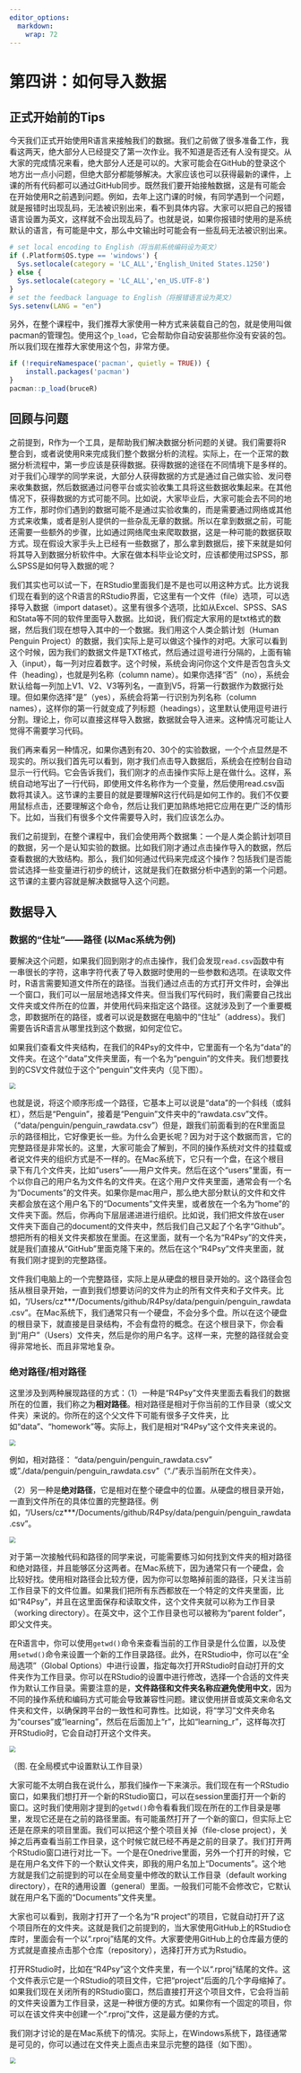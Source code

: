 ```yaml
---
editor_options: 
  markdown: 
    wrap: 72
---
```


# 第四讲：如何导入数据

## 正式开始前的Tips

今天我们正式开始使用R语言来接触我们的数据。我们之前做了很多准备工作，我看这两天，绝大部分人已经提交了第一次作业。我不知道是否还有人没有提交。从大家的完成情况来看，绝大部分人还是可以的。大家可能会在GitHub的登录这个地方出一点小问题，但绝大部分都能够解决。大家应该也可以获得最新的课件，上课的所有代码都可以通过GitHub同步。既然我们要开始接触数据，这是有可能会在开始使用R之前遇到问题。例如，去年上这门课的时候，有同学遇到一个问题，就是报错时出现乱码，无法被识别出来，看不到具体内容。大家可以把自己的报错语言设置为英文，这样就不会出现乱码了。也就是说，如果你报错时使用的是系统默认的语言，有可能是中文，那么中文输出时可能会有一些乱码无法被识别出来。

```r
# set local encoding to English（将当前系统编码设为英文）
if (.Platform$OS.type == 'windows') {
  Sys.setlocale(category = 'LC_ALL','English_United States.1250')
} else {
  Sys.setlocale(category = 'LC_ALL','en_US.UTF-8')
}
# set the feedback language to English（将报错语言设为英文）
Sys.setenv(LANG = "en") 
```

另外，在整个课程中，我们推荐大家使用一种方式来装载自己的包，就是使用叫做pacman的管理包。使用这个`p_load`，它会帮助你自动安装那些你没有安装的包。所以我们现在推荐大家使用这个包，非常方便。

```r
if (!requireNamespace('pacman', quietly = TRUE)) {
    install.packages('pacman')
}
pacman::p_load(bruceR)
```

## 回顾与问题

之前提到，R作为一个工具，是帮助我们解决数据分析问题的关键。我们需要将R整合到，或者说使用R来完成我们整个数据分析的流程。实际上，在一个正常的数据分析流程中，第一步应该是获得数据。获得数据的途径在不同情境下是多样的。对于我们心理学的同学来说，大部分人获得数据的方式是通过自己做实验、发问卷来收集数据，然后数据通过问卷平台或实验收集工具将这些数据收集起来。在其他情况下，获得数据的方式可能不同。比如说，大家毕业后，大家可能会去不同的地方工作，那时你们遇到的数据可能不是通过实验收集的，而是需要通过网络或其他方式来收集，或者是别人提供的一些杂乱无章的数据。所以在拿到数据之前，可能还需要一些额外的步骤，比如通过网络爬虫来爬取数据，这是一种可能的数据获取方式。现在假设大家手头上已经有一些数据了，那么拿到数据后，接下来就是如何将其导入到数据分析软件中。大家在做本科毕业论文时，应该都使用过SPSS，那么SPSS是如何导入数据的呢？

我们其实也可以试一下，在RStudio里面我们是不是也可以用这种方式。比方说我们现在看到的这个R语言的RStudio界面，它这里有一个文件（file）选项，可以选择导入数据（import
dataset）。这里有很多个选项，比如从Excel、SPSS、SAS和Stata等不同的软件里面导入数据。比如说，我们假定大家用的是txt格式的数据，然后我们现在想导入其中的一个数据。我们用这个人类企鹅计划（Human
Penguin
Project）的数据，我们实际上是可以做这个操作的对吧。大家可以看到这个时候，因为我们的数据文件是TXT格式，然后通过逗号进行分隔的，上面有输入（input），每一列对应着数字。这个时候，系统会询问你这个文件是否包含头文件（heading），也就是列名称（column
name）。如果你选择“否”（no），系统会默认给每一列加上V1、V2、V3等列名，一直到V5，将第一行数据作为数据行处理。但如果你选择“是”（yes），系统会将第一行识别为列名称（column
names），这样你的第一行就变成了列标题（headings），这里默认使用逗号进行分割。理论上，你可以直接这样导入数据，数据就会导入进来。这种情况可能让人觉得不需要学习代码。

我们再来看另一种情况，如果你遇到有20、30个的实验数据，一个个点显然是不现实的。所以我们首先可以看到，刚才我们点击导入数据后，系统会在控制台自动显示一行代码。它会告诉我们，我们刚才的点击操作实际上是在做什么。这样，系统自动地写出了一行代码，即使用文件名称作为一个变量，然后使用read.csv函数将其读入。这节课的主要目的就是要理解R这行代码是如何工作的。我们不仅要用鼠标点击，还要理解这个命令，然后让我们更加熟练地把它应用在更广泛的情形下。比如，当我们有很多个文件需要导入时，我们应该怎么办。

我们之前提到，在整个课程中，我们会使用两个数据集：一个是人类企鹅计划项目的数据，另一个是认知实验的数据。比如我们刚才通过点击操作导入的数据，然后查看数据的大致结构。那么，我们如何通过代码来完成这个操作？包括我们是否能尝试选择一些变量进行初步的统计，这就是我们在数据分析中遇到的第一个问题。这节课的主要内容就是解决数据导入这个问题。

## 数据导入

### 数据的“住址”——路径 (以Mac系统为例)

要解决这个问题，如果我们回到刚才的点击操作，我们会发现`read.csv`函数中有一串很长的字符，这串字符代表了导入数据时使用的一些参数和选项。在读取文件时，R语言需要知道文件所在的路径。当我们通过点击的方式打开文件时，会弹出一个窗口，我们可以一层层地选择文件夹。但当我们写代码时，我们需要自己找出文件夹或文件所在的位置，并使用代码来指定这个路径。这就涉及到了一个重要概念，即数据所在的路径，或者可以说是数据在电脑中的“住址”（address）。我们需要告诉R语言从哪里找到这个数据，如何定位它。

如果我们查看文件夹结构，在我们的R4Psy的文件中，它里面有一个名为“data”的文件夹。在这个“data”文件夹里面，有一个名为“penguin”的文件夹。我们想要找到的CSV文件就位于这个“penguin”文件夹内（见下图）。

<img src="./pic/chp4/C4img1.jpg" style="zoom:67%;"/>

也就是说，将这个顺序形成一个路径，它基本上可以说是“data”的一个斜线（或斜杠），然后是“Penguin”，接着是“Penguin”文件夹中的“rawdata.csv”文件。（"data/penguin/penguin_rawdata.csv"）但是，跟我们前面看到的在R里面显示的路径相比，它好像更长一些。为什么会更长呢？因为对于这个数据而言，它的完整路径是非常长的。这里，大家可能会了解到，不同的操作系统对文件的挂载或者说文件夹的组织方式是不一样的。在Mac系统下，它只有一个盘，在这个根目录下有几个文件夹，比如“users”——用户文件夹。然后在这个“users”里面，有一个以你自己的用户名为文件名的文件夹。在这个用户文件夹里面，通常会有一个名为“Documents”的文件夹。如果你是mac用户，那么绝大部分默认的文件和文件夹都会放在这个用户名下的“Documents”文件夹里，或者放在一个名为“home”的文件夹下面。然后，你再向下层层递进进行组织。比如说，我们把文件放在user文件夹下面自己的document的文件夹中，然后我们自己又起了个名字“Github”。想把所有的相关文件夹都放在里面。在这里面，就有一个名为“R4Psy”的文件夹，就是我们直接从“GitHub”里面克隆下来的。然后在这个“R4Psy”文件夹里面，就有我们刚才提到的完整路径。

文件我们电脑上的一个完整路径，实际上是从硬盘的根目录开始的。这个路径会包括从根目录开始，一直到我们想要访问的文件为止的所有文件夹和子文件夹。比如，"/Users/cz\*\*\*/Documents/github/R4Psy/data/penguin/penguin_rawdata.csv"。在Mac系统下，我们通常只有一个硬盘，不会分多个盘。所以在这个硬盘的根目录下，就直接是目录结构，不会有盘符的概念。在这个根目录下，你会看到“用户”（Users）文件夹，然后是你的用户名字。这样一来，完整的路径就会变得非常地长、而且非常地复杂。

### 绝对路径/相对路径

这里涉及到两种展现路径的方式：（1）一种是“R4Psy”文件夹里面去看我们的数据所在的位置，我们称之为**相对路径**。相对路径是相对于你当前的工作目录（或父文件夹）来说的。你所在的这个父文件下可能有很多子文件夹，比如“data”、“homework”等。实际上，我们是相对“R4Psy”这个文件夹来说的。

<img src="./pic/chp4/C4img1.jpg" style="zoom:67%;"/>

例如，相对路径： "data/penguin/penguin_rawdata.csv"
或"./data/penguin/penguin_rawdata.csv"（"./"表示当前所在文件夹）。

（2）另一种是**绝对路径**，它是相对在整个硬盘中的位置。从硬盘的根目录开始，一直到文件所在的具体位置的完整路径。例如，"/Users/cz\*\*\*/Documents/github/R4Psy/data/penguin/penguin_rawdata.csv"。

<img src="./pic/chp4/C4img2.jpg" style="zoom:67%;"/>

对于第一次接触代码和路径的同学来说，可能需要练习如何找到文件夹的相对路径和绝对路径，并且能够区分这两者。在Mac系统下，因为通常只有一个硬盘，会比较好找。使用相对路径会比较方便，因为你可以忽略掉前面的路径，只关注当前工作目录下的文件位置。如果我们把所有东西都放在一个特定的文件夹里面，比如“R4Psy”，并且在这里面保存和读取文件，这个文件夹就可以称为工作目录（working
directory）。在英文中，这个工作目录也可以被称为“parent
folder”，即父文件夹。

在R语言中，你可以使用`getwd()`命令来查看当前的工作目录是什么位置，以及使用`setwd()`命令来设置一个新的工作目录路径。此外，在RStudio中，你可以在“全局选项”（Global
Options）中进行设置，指定每次打开RStudio时自动打开的文件夹作为工作目录。你可以在RStudio的设置中进行修改，选择一个合适的文件夹作为默认工作目录。需要注意的是，**文件路径和文件夹名称应避免使用中文**，因为不同的操作系统和编码方式可能会导致兼容性问题。建议使用拼音或英文来命名文件夹和文件，以确保跨平台的一致性和可靠性。比如说，将“学习”文件夹命名为“courses”或“learning”，然后在后面加上“r”，比如“learning_r”，这样每次打开RStudio时，它会自动打开这个文件夹。

<img src="./pic/chp4/C4img3.png" style="zoom:67%;"/>

（图. 在全局模式中设置默认工作目录）

大家可能不太明白我在说什么，那我们操作一下来演示。我们现在有一个RStudio窗口，如果我们想打开一个新的RStudio窗口，可以在session里面打开一个新的窗口。这时我们使用刚才提到的`getwd()`命令看看我们现在所在的工作目录是哪里，发现它还是在之前的路径里面。有可能虽然打开了一个新的窗口，但实际上它还是在原来的项目里面。我们可以把这个整个项目关掉（file-close
project），关掉之后再查看当前工作目录，这个时候它就已经不再是之前的目录了。我们打开两个RStudio窗口进行对比一下。一个是在Onedrive里面，另外一个打开的时候，它是在用户名文件下的一个默认文件夹，即我的用户名加上“Documents”。这个地方就是我们之前提到的可以在全局变量中修改的默认工作目录（default
working
directory），在R的通用设置（general）里面。一般我们可能不会修改它，它默认就在用户名下面的“Documents”文件夹里。

大家也可以看到，我刚才打开了一个名为“R
project”的项目，它就自动打开了这个项目所在的文件夹。这就是我们之前提到的，当大家使用GitHub上的RStudio仓库时，里面会有一个以“.rproj”结尾的文件。大家要使用GitHub上的仓库最方便的方式就是直接点击那个仓库（repository），选择打开方式为Rstudio。

打开RStudio时，比如在“R4Psy”这个文件夹里，有一个以“.rproj”结尾的文件。这个文件表示它是一个RStudio的项目文件，它把“project”后面的几个字母缩掉了。如果我们现在关闭所有的RStudio窗口，然后直接打开这个项目文件，它会将当前的文件夹设置为工作目录，这是一种很方便的方式。如果你有一个固定的项目，你可以在该文件夹中创建一个“.rproj”文件，这是最方便的方式。

我们刚才讨论的是在Mac系统下的情况。实际上，在Windows系统下，路径通常是可见的，你可以通过在文件夹上面点击来显示完整的路径（如下图）。

<img src="./pic/chp4/C4img4.jpg" style="zoom:67%;" width="442"/>

在这里需要注意一点，就是斜杠（/）的使用。在Windows系统中，路径是按照逆时针方向组织的，即从左到右（）；而在Mac和Linux系统中，路径是按照顺时针方向组织的，即从右到左（/）。如果你直接复制了Windows下的路径并粘贴到Mac或Linux系统中，可能会出现问题。**因此注意不要直接复制Windows地址栏中的地址。**
为了解决这个问题，你也可以通过某种方式，比如使用`normalized_path`，来转换路径格式。

```r
######  Run in WinOS !!! #####
# r语言中的地址
first_path <- getwd()
cat(first_path,"\n")

# Windows的地址
normalized_path <- normalizePath(first_path, winslash = "\\")
cat(normalized_path)
```

上面这种方式是将其反转，即将逆时针方向的斜杠转换为顺时针方向。另外，我个人使用较多的一种方式是直接让代码处理这个问题，而不去关心斜杠的方向。这实际上是一个字符识别的问题，无论是顺时针的斜杠还是逆时针的反斜杠，都可以让代码来处理。我通常使用一个名为`here`的包来处理路径问题。例如，在打开项目后，我可以直接使用here包来查看。

```r
pacman::p_load(here)

# here::here()
here::here("data","penguin","penguin_rawdata.csv")
```

[注：在Python及大多数编程语言中，路径都支持斜杠（/）]

在R中，两个冒号（::）表示包里面的一个函数。在这个包里面，它会找到名为data、Penguin的数据，然后将其所有的路径连起来，不管你在Windows、Mac还是Linux系统上，它都会自动找到正确的路径。因此，你不需要手动编写完整的和正确的路径。

### 设定工作目录 -- 手动挡与自动挡

**手动档**

通常，我们在编写代码时，会手动设定自己的具体路径。例如，使用`setwd()`函数，或者在Windows系统上使用两个反斜杠（\\\\）。还有一种方式就是使用here包。还有一种方式是直接使用Rproject来设定你的工作目录。我推荐使用Rproject，因为它非常方便。

**使用 setwd输入具体路径，例如：**

```r
# setwd('D:/R4Psy/data/penguin/')
# or 
# setwd('D:\\R4Psy\\data\\penguin')
```

**半自动档**
另外，还有Brucer这个包，它提供了一个半自动的方式。你可以在Brucer的`WD`函数中加上一个参数`argument`，值为`ask = T`，它会弹出一个交互窗口，让你选择你希望哪个文件夹作为你的工作目录。

```r
# 两个函数等价，ask = T设置弹出交互式窗口选择文件夹
bruceR::set.wd(ask = T)
bruceR::set_wd(ask = T)
```

**手动点击**
还有一种方式是直接手动点击RStudio窗口中的齿轮图标，进入设置，然后选择“复制”（Copy）或“打开”（Open）等功能，手动设置工作目录。这种方法是可行的，但我们不太推荐。在RStudio的设置中，有许多选项，你可以选择将当前文件夹的目录复制起来，或者打开文件夹等。很多时候，我们使用代码能够完成的事情，RStudio现在也通过点击的方式帮助我们实现。当然，我们的目的还是让大家能够用代码来编写。

<img src="./pic/chp4/C4img5.jpg" style="zoom:67%;"/>

我推荐将所有的数据、代码等放在一个工作目录下。这样，你后面读取时只需读取相对路径，不需要读取绝对路径。这种做法的好处是，你可以随意复制粘贴这个文件夹。比如，你在C盘底下创建了这样一个工作目录，然后你所有的代码都放在这个工作目录中，使用相对路径。当你把这个文件夹复制到D盘、E盘，或者复制到另一个同学的电脑上时，你打开这个文件夹，他还是可以继续读取这个相对路径里面的数据，不会出错。如果你写的是绝对路径，那么当你换一个地方时，这个绝对路径前面的部分就会发生变化，这会导致找不到文件。

## 读取数据

### 读取数据——手动档

OK，我们前面演示了如何通过点击的方式读取数据。那么我们自己能不能直接写代码来解决这个问题呢？其实也不难。我们给它命名为“penguin_data”，然后使用`import`函数，使用`here`包这种方式。这个`import`函数是我们之前提到的一个函数，用于读取特定目录下的文件。在这里，我们实际上使用的是Bruce包中的一个`import`函数。在点击导入时，我们也在RStudio中看到了它自动给出的是读取CSV（read.csv）函数。我们将完整的绝对路径写出来，然后它可以通过这个函数来读取CSV文件，并将其导入到我们的环境中。

```r
# 读取数据,命名为penguin_data
penguin_data = import(here::here('data', 'penguin', 'penguin_rawdata.csv'))
# 查看头(head) 5 行，有头就有尾(tail)
# head(penguin_data,n = 3)
# tail(penguin_data,n = 3)
```

我们使用的这个函数是`Brucer`包中的`import`函数。为什么要用这个呢？因为它非常好用。`read.csv`函数只能读取CSV文件，或者类似的以逗号、点、或空格分隔的TXT文件。但是对于SPSS保存文件或Excel文件等，它可能无法读取，因为`read.csv`是专门为读取CSV文件而开发的函数。

在BruceR包中，它会整合多个读取文件的函数。它会根据文件的后缀和内容自动识别最适合的函数来读取文件。因此，我们通常推荐心理学同学直接使用BruceR包的`import`函数。至于路径，我们刚刚说到的，最好使用相对路径的写法。而且，使用`here`这个包可以避免一些小细节的问题，比如决定是使用两个反斜杠还是一个正斜杠这样让人头疼的细节。读取数据之后，我们实际上可以对它进行一些基本的查看，比如查看有多少行和多少列。

**查看有多少列（column）、多少行（row)：**

```r
ncol(penguin_data)
```

```r
nrow(penguin_data)
```

我们通常使用一个已经加载的R包中的函数来进行这些操作。在上节课，我们讲过R包，即R里面有很多函数。这些函数的来源有两个：一个是`base`包提供的一些函数，另一个是各种各样的`package`包提供的函数。当我们需要使用某个特定包中的函数时，我们首先需要加载该包。我们使用`library`函数，后面跟上包的名字，这样就可以将函数加载出来。理论上，一旦加载了一个包，我们就可以使用该包中的所有函数。这是我们上节课涉及到的内容。

当我们已经import了某个包，例如BruceR包以后，该包中的所有函数都可以直接使用。因此，我们就可以直接这么写bruceR::import()可以简写为import()。我个人推荐，当涉及到使用较多的包时，最好将包的名字加到函数前面，而不是省略。这样做的好处是，当你写了几百行甚至上千行代码，并且使用了十几个包之后，你可能记不清某个函数是从哪个包中来的。你可能在编写时非常清楚，因为你可能几分钟前刚刚从搜索引擎或大语言模型中找到了这个函数。但可能半年后，你可能已经不记得了。通过这种方式，你可以知道每个函数是从哪个包中来的，这对于检查代码的可重复性性是非常有帮助的。

读取完数据之后，我们可以在R的environment环境中看到我们刚刚读取的数据。当我们给读取的数据打上标签时，这个标签通常是我们在之前定义的，例如“penguin_data”。这样，我们就可以在environment中找到它。如果我们回到刚才的操作中，假设我们刚开始打开的是一个空的environment，里面什么都没有。然后我们可能想要通过刚才介绍的方式去读取数据。考虑到我们仍然使用一个相对简单的方式来读取数据，我们仍然直接使用import函数。只要我们通过任何方式读取数据后，它都会出现在environment中。在开始时，environment是空的，但现在出现了一个名为“data”的目录，在“data”目录下有一个名为“penguin_data”的数据集。那么我们就相当于地将数据从我们的硬盘里读取到了R里面。这个过程相当于是我们在SPSS中打开Excel文件，并将数据读取到SPSS中。但是，在R读取之后，它不像SPSS那样直接显示所有数据。有时候，你可能无法立即看到数据。如果我们仔细看一下刚才的代码，实际上有两行。第一行是读取数据的代码，第二行是`view`函数，用于查看数据。当我们自己编写代码时，直接使用`bruceR`包的`import`函数来import某个CSV文件，它只会告诉我们已经import了数据，我们可以观察到的变化是在右上角的environment中的变化。

如果我们想要查看数据，我们必须要使用两种方式之一：（1）一种方式是手动的方式，即点击环境（environment）中的数据，鼠标放在数据上时，它会变成一个手形图标，点击一下就可以打开数据。（2）另一种方式是，当你点击了数据之后，RStudio会将`view`函数的代码显示出来。这有点像在SPSS中查看数据，你在这里面可以看到每一行有多少个数据，以及一些基本的数据。但这里有一个不同，你可能无法直接点击某个操作栏来进行数据的操作。在这种情况下，你必须理解数据是如何存放在R中的，以及R中有哪些数据，然后通过什么代码去操纵这些数据，以及进行什么样的统计分析。

例如，我们在PPT中显示了查看数据的基本信息。我们查看读取后的数据，看看它是否与我们的预期完全一样，行和列的信息是否对得上。我们在environment可以看到这个数据有1,523个观测值（observation），有247个变量（variables），这些变量在R中实际上相当于有247列。再比如，当你收集数据时，你收集了100个人，但读取出来时只有88个人，那可能就是某个地方出了问题。有时候会出现这种情况。

在R中，查看数据的一个常用方法是使用`head()`函数，它查看数据的前几行。现在RStudio的一个好处是，当你想要读取某个存在于环境中的变量名时，你输入前几个名字，它就会自动给出可能存在的变量名。然后你按下Tab键，它就会自动输入完整的变量名。

由于我们有247个列，只看`head()`也没什么太大意义。我们后面会告诉大家使用一些更有效的包来直接对这种较大的数据进行快速的探索。这就是我们最基本的读取数据的方法。

### 读取数据——自动挡(GUI点击操作)

这个地方就是我们前面说的，你自动去GUI点击操作。我们刚刚已经讲过了，它实际上跟代码基本上是一一对应的。

<img src="./pic/chp4/C4img6.png" style="zoom:67%;"/>

<img src="./pic/chp4/C4img7.png" style="zoom:67%;" width="483"/>

## 数据类型

那么我们读取到了这个数据后，接下来想要做什么？肯定不可能读取完了就完了，我们肯定要对他进行一些操作。操作的话，你就要知道，这个我们到底读取的一个什么东西。所以这个时候你可能需要了解一点，关于r里面如何存取数据的一些最基本的知识。那么这里面就会涉及到数据的类型。比方说我们在Excel里面处理数据的时候，我们会有一些，比方说它到底是常规的还是数字类型，还是货币，还是日期等等。那么在SPSS里面的话，我们应该也有不同的这种数据类型，到底是数字还是字符串，等等。实际上,为什么大家喜欢用SPSS，就是它跟我们心理统计上讲离散型数据、连续型数据都差不多。R里面它也有自己的规则，我们接下来可能会讲一下它的规则。

<img src="./pic/chp4/C4img8.png" style="zoom:67%;" width="175"/>

在这个我们刚才说了，就是说把数据导入给进去之后，我们就要对数据进行操作对吧。既然要操作这个数据的话，我们肯定要知道这个数据它有什么样的特点。那么在R里面的话，其实我们可能会有两类基本的数据类型。一个就是最简单的，这种叫做所谓的基本的数据类型，它非常简单的不能再简单的，就单个的东西，它不是由多个元素组成，它就只有一个元素。我们可以直接在这个Rstudio里面进行操作。比方说，在R这个命令窗框里面，你可以把R当做一个简单的计算器，直接在R这个窗框里面进行简单的一些运算，比方说，输入123乘以5，R就可以给你返回一个数字结果。那么其实这里面的123和5都是一个单独的一个元素，那么R会把它识别为一种特殊的数据类型，就是数字。

数值类又包括两种类型，一个就是包含小数点，一个是不包含小数点。包含小数点的类型在其他计算机语言里又被称之为浮点数据，叫double。然后还有一个就整形的数据，就是像12345678没有小数点的这种叫做integer。然后另外的话，单个的这个数字它有可能是一个字母，或者一个特殊的符号，那像这种的话，就是一般在其他的计算机语言里面可能叫string（字符串）。在R里面，字符串数据类型叫做character。然后是逻辑值。看它是“是”还是“否”。

<img src="./pic/chp4/C4img9.png" style="zoom:67%;" width="673"/>

使用`class()`函数可以查看数据类型。例如，查看当前工作目录的数据类型，其中，`getwd`是返回当前工作目录：

```r
#getwd 返回当前工作目录，返回的数据类型是？
class(getwd())
```

再例如，查看导入的penguin_data的数据类型：

```r
# 查看导入数据的类型
class(penguin_data)
```

| 结果显示：[1] "data.frame"

**字符串的数字与数值型的数字，区分的关键在于引号的使用。**加了引号就表示是字符串的数字（例如，“1”），而没有加引号的则带包数值型的数字（例如，1）。

```r
# 字符串的数字与数值型的数字；
# 注意区别== 与 =
class('1' == 1)
```

在R语言中，`==`和`=`是两种不同的操作符，分别用于不同的目的：

（1）`==`：这是比较操作符，用于比较两个同类对象的值是否相等。如果相等，返回`TRUE`，否则返回`FALSE`。例如：

```r
#判断1和2是否相等。
1 == 2
```

（2）`=`：这是赋值操作符，用于将一个值或表达式的结果赋给一个变量。例如：

```r
#`x`被赋值为10，`y`被赋值为"text"。
x = 10 
y = "text"
```

总的来说，`==`用于比较，而`=`用于赋值。在编写R代码时，需要根据上下文正确使用这两个操作符。

## 数据结构

我们的数据很多时候是有很多不同的类型的。不同数据类型组合了之后，就会形成R里面比较复杂的一个数据结构。大家可以这么理解，如果数据类型由单个元素构成，那么就相当于是把R当一个计算器使用了，因为只需要再单个元素之间进行相互比较和运算。但是，如果有更加复杂的数据结构之后，我们就可以同时对各种组合的数据进行存储和运算。这样才能够满足我们对于比较复杂数据处理的需求。那么我们这里的在R里面，经常会碰到的几种复合的这种数据类型呢？就是向量（Vector）、矩阵（Matrix）、数组（Array），还有数据框（dataframe），我们刚刚看到的数据penguin_data就属于是dataframe。最后一个就是列表（List）。

在向量（vector）型数据中，逻辑型（logical）、字符串（character）、数值型（double和integer）这些称之为原子（Atomic），即基本的数据类型。把完全相同的基本的数据类型放到一起，多个元素叠加到一起，就形成了一个Vector（向量）数据。比方说,多个数字放在一起，就形成了一个数字向量；多个字符放在一起，就形成了一个字符向量。那么我们这个很多向量，它可以通过各种其他的方式进行组合，就形成我们更加复杂的这种数据结构。然后我们把有多个向量在一起的时候，它就可以形成一个矩阵（Matrix）。然后多个矩阵放到一起的时候，它就会形成一个数组（array）。

<img src="./pic/chp4/C4img10.png" style="zoom:67%;" width="353"/>
<img src="./pic/chp4/C4img11.png" style="zoom:67%;" width="274"/>

数据结构里面的每一个元素，都是用同一个颜色表示，这就意味着它在数据类型上面是属于同一个类型。一个向量里，每一个元素都是相通的。比方说，第一个元素是数值的话，那么第二个元素也必须是数值的，它不能说是一个字符的，它可以是逻辑的，它可以是强行转成一个数值的。这里面也涉及到字符的"1"和数字的1返回相等。像R这种高级的计算机语言，它会在内部会做一些自动化的处理。那么有时候这个自动化的处理是有帮助的，但有时候需要去避免这种自动化处理带来的问题，因为自动化处理有可能并不符合你的要求。

<img src="./pic/chp4/C4img12.png" style="zoom:67%;" width="579"/>

（图片来源： <http://venus.ifca.unican.es/Rintro/dataStruct.html>）

这里的向量（Vector）和矩阵（Matrix）和数组（Array），它都必须是同一个数据类型的。然后呢，它组成了这种不同的比较复杂的结构之后，它就形成了这样的一个类型。在dataframe数据中，每一个列使用的颜色不同（见上图）。这就表示每一个列可以是不同的数据类型。例如，第一列可以是数值，第二列可以是字符串，第三列可以是其他类型的。这样给我们提供了很大的自由度，有点相当于Excel。在Excel里，比方说，一列是数字，另一列可以是完全不同的东西。所以，这其实给我们提供了很大的一个灵活处理数据的自由度。列表（List）是更加灵活的一个数据类型。我们会发现，很多模型的结果，特别是那种比较复杂的模型的结果，一般都是以这种列表的方式来存储的，因为list里面可以存储各种各样很复杂的信息，也可以把我们的数据完全装进去。

我们最常碰到的这个数据类型是Dataframe，dataframe数据应该是在心理学研究当中最常出现的，也是最符合心理学研究的实际需求的。我们可以查看数据的每一行每一列的元素是什么，比方说，变量"anxiety"实际上就是不一样的一个数据类型，它属于有小数点的数值类型。当然我们这里还可以比方说，在我们自己处理的时候，我们可能还有被试编号，被试编号如果说我们是字母加数字的组合，那么这个时候它就变成了一个字符串了。

当处理复杂的数据时，有时候不仅仅需要知道数据类型是什么，还要把它提取出来。拿最常用的问卷数据来说，假如说我们得到了每个条目的一个分数之后，如果我们想要得到这个问卷的总分或者均值，然后把它进行下一步的处理。这个时候就意味着我们的第一步是提取出每一个条目（item）所对应的列。第二步，进行运算。

## 数据索引

### 数据索引(中括号)

所以第一点，我们首先要知道如何把需要的东西找出来，在数据处理里面，称之为index（索引），即在复杂数据结构里定位特殊的、感兴趣的变量或数据。基本上所有的这个数据处理的编程软件，都会涉及到索引的问题，不管是用Python还是用这个R，还是用MATLAB。在R里面，我们是用这个**中括号**这种方式来进行索引的。例如，dataframe的数据里有行和列，在中括号通过逗号分隔两个部分，逗号前面是行的信息，后面是列的信息。我们可以直接用行的数字提取它们。

```r
# 选取前 2 行以及前 3 列数据
penguin_data[1:2,1:3]
```

结果显示：

| Site age sex 1
| Tsinghua 1922 2 2
| Oxford 1940 1

那么关于如何去提取、提取几行或几列、以及如何索引，大家可以后面去进一步搜索其它的方法，上面这种方法是一个最基本的索引方式，也就是直接用行和列的编号来定位索引。还有一种情况是，如果你在作为主试的过程中发现第100个被试（编号在第100行）的数据可能有问题，你想单独把他的数据提出来。那么，你可以直接把第100行提取出来，前面写100，后面直接不写，就表示把所有的列都提出来，看这一行的整个数据怎么样。

```r
# 提取第100行的整个数据：
penguin_data[100,]
```

另外一种方式是，可以用`ncol`函数和减号（-）提取dataframe数据的倒数几列。`ncol`是查看数据有多少个列。

```r
# 提取penguin_data的最后4列数据的2行：
penguin_data[1:2,-c(4:ncol(penguin_data))]
```

这是一种用传统的这种方式来提取某一个dataframe里面细节的例子，也是是最经典的方法。但有时候，你其实不知道想要的数据在多少行多少列，但是你知道这个数据的其他信息，比方，你知道被试的编号。而被试编号并不完全和行的数字编号对应。这是为什么呢？因为有可能你中间缺失了或者作废了一些编号，比如从第50个直接到了第53个，中间的51、52号根本都没有输入进去。这就是说被试的编号，并不是和行数完全对应的。定位可以通过一种挑选的方法实现，也就是说，找到被试编号等于某一个特定数值的数据。这里涉及到一个逻辑选择的问题。这里的代码会比较复杂，用tidyverse可以更简单地实现，等我们讲到数据清理的时候再说这个方法。

另外一种方式是，我们可以直接用**列的名字**提取。比如说，我们知道有哪些列需要提取出来，刚才是用序号来提，这里可以用列的名字直接来提取。

```r
# 选取前 2 行以及前 4 列数据：：
penguin_data[1:2,c('age','ALEX1','ALEX2')]
```

结果显示：

| age ALEX1 ALEX2
| 1 1922 2 2
| 2 1940 1 1

还有一个小tips，就是用BruceR里面的一个CC帮助省略每次使用字符串的时候都需要打的引号。使用bruceR::cc()，只需在首尾写引号：

```r
c('age','ALEX1','ALEX2') == cc('age,ALEX1,ALEX2')
```

### 数据索引(\$)

另外一个常见的方法是使用美元符号（\$）。当我直接去提取出某一列时，由于每一列都有自己的名字，R语言提供了一个特殊的方法，就是使用美元符号。在输入dataframe后按下美元符号，RStudio就会自动弹出所有列名的提示，您可以选择您想提取的列名，比如我们想要提取site列，直接输入site即可。这样您就可以提取出所有的site名称。如果您这样操作，就会得到很多site的名字。但是如果您不想查看所有的内容，只想看前面的一些，这个时候可以使用`head`函数，这是可行的。

这样做的好处是可以快速查看数据，比如对某一列进行精确的定位和运算。比如，如果想知道某个特定列，比如`anxious`（焦虑）的均值，我们就可以直接用美元符号提取这个`anxious`列。因为焦虑得分可能是在200多列中的某一项，可能不知道它的具体位置，如果一个个数又太慢了。通过使用美元符号，我们可以快速进行定位。

```r
## 根据列名进行索引
head(penguin_data$age)
```

结果显示：[1] 1922 1940 1945 1948 1948 1951

```r
## 如果数据类型的格式是 ***data.frame***
## 则使用$提取和中括号提取是等价的
class(penguin_data$age)
```

```r
class(penguin_data[,1])
```

这里面又会涉及到我们如何处理缺失值的问题。当你去提取某一列、对它做运算的时候，如果里面有一个缺失值，比如，有一个NA（缺失值）的话，那么系统就会默认把整个数据都把当做缺失值了。在这种情况下，需要加一些额外的对于缺失值的处理。比方说，需要把这些缺失值去掉，就相当于如果说他某一行缺失的话，你就不把他算入均值里面。这样的话你就能够快速地获得均值。这也是一种个人的使用经验，其实应该是最常见的一种提取列的方式。

### 数据索引(逻辑值)

还有一种就是根据逻辑值进行索引。当你只筛选特定的、符合某一个条件的一些数据出来。那么这个已经变成了数据预处理的部分，就是我们需要通过一个逻辑值挑选出一部分的数据，然后对它进行一些后续的处理。比方说，在做实验数据处理的时候，通常会有不同的实验条件。我们可能会想把不同实验条件的数据以及不同被试的数据分开进行处理，分别求他们的均值或者进行其他分析。这个时候我们就需要采用逻辑值进行索引与筛选。

首先，我们要输出逻辑词。比方说.我们想要提取出所有年龄大于1980年的数据，也就是1980年以后出生的人。如果我们采用这种方式操作，实际上会返回一串逻辑值，对于每一个年龄，比如1500多个数据点的年龄，它都会对应有一个`TRUE`或`FALSE`，表示这个年龄是否大于1980年。如果大于1980年，它会返回`TRUE`，如果不是，就会返回`FALSE`。然后，我们可以根据这一串`TRUE`和`FALSE`将它们作为一个筛选工具，用来提取数据。也就是说，我们可以只提取那些逻辑值为`TRUE`的数据。

```r
## 输出逻辑值
head(penguin_data$age >1980)
```

比方说，在下面这个代码的中括号里，前面部分的代码实际上就是在做判断，判断在这个`DataFrame`数据里，出生年份（age）大于1980年并且小于1990年的数据，即1981年到1989年间出生的人的数据，这就是我们想要筛选出来的数据。此时，我们进行了两个逻辑判断。第一个是年龄大于1980，第二个是小于1990，然后用一个逻辑值AND连接，同时满足这两个条件的数据，就把它判断出来。然后，把这个逻辑值放到前面，把它作为挑选行的一个标准。中括号前面是挑选行，后面是挑选列。

```r
## 筛选出生年份大于 1980 且(&)小于 1990 的数据
agedata = penguin_data[
  penguin_data$age >1980 & 
  penguin_data$age < 1990 ,]
unique(agedata$age)
```

`{## 逻辑运算： 且(&)、或(|)、非(!)、%in%(属于)}`

这个操作相当于是先生成了一个索引（index），然后提取索引。索引根据我们对年龄的逻辑判断生成。我们把年龄通过逻辑判断出来，也就是把所有符合“同时大于1980并且小于1990”这一年龄特征的行标识出来。比方说，第一行如果不在这个范围，它就变成`FALSE`。第二个是`TRUE`。于是，就会生成1,500多个`TRUE`和`FALSE`。如果我们把逻辑判断值放在行里作为挑选的索引时，那么它就会只把那些等于`TRUE`的保留下来，等于`FALSE`就全部被去掉了。这样一来，我们就可以按照逻辑的规则把我们感兴趣的数据挑选出来。

挑选出来之后，可以看一下挑选是否正确。此时，需要用到了一个函数，查看我们所挑选出来的数据的年龄的独特元素，这里用函数`unique`。`unique`是在检查数据时非常常用、非常好用的一个工具，它的功能是查看某一个对象（可能是一行，可能是一列）里有多少个独特的元素。在我们这个例子里，我们想要提取的就是大于1980、小于1990的这批人的年龄。我们提取完了之后，需要看看提取的内容有没有错误。比方说，我们想确保只有大于1980且小于1990的年龄被提取出来，而不希望大于1990或小于1980的年龄被包含在内。我们使用`unique`函数来查看提取的结果，就会发现基本上所有的年龄都在我们设定的提取范围之内。当然，如果有缺失值（NA），它们也可能被纳入进来，这也是一种提取的方式。

当然，我们也可以通过多种条件进行组合。比方说，我们不仅要对年龄进行筛选，还要对地点（site）进行筛选，比如，我们只想要来自中国的数据。这时，我们还可以在这个逻辑判断里面继续加入其他条件，不仅仅是加年龄的条件，也可以加其他条件。逻辑判断会针对每一行生成一个`TRUE`或`FALSE`，如果有1,500多行，它就会生成1,500多个`TRUE`和`FALSE`。根据生成的`TRUE`和`FALSE`进行后续的数据提取。

我们可以尝试一下提取全部在牛津收集的数据，然后我们再用`unique`来看数据是不是全部来自牛津（“oxford”）。我们可以用一个`temp`的数据。先打一个中括号，然后一个逗号，表示我们在前面这个地方提取。我们首先要去选择用哪一个（这里是site列）作为挑选的标准，然后让它等于“oxford”。这等于是在“oxford”的被试的数据全部提取出来。这里因为我们生产了一个临时变量，所以在environment里面又增加了一个新变量，就是叫`temp`，表示临时的一个数据。

然后，我们用`unique`函数去检查刚才提取得是否正确。如果我们提取的全部都是“oxford”的，那么这里是“site”就应该只有一个元素。如果结果不是只有一个的话，就说明提取有误。**这种（代码运行后的）检查在我个人的经验当中是非常重要的**，因为有时候，当我们我们自己写两行命令时，它并没有报错，我们可能会以为它做了我们想要做的事情，但实际上可能不一定。也就是说，在数据分析的时候，你一定要确认，你做的这个操作是不是真的得到了你想做的东西。所以你要有一个办法能够把它检测出来，这时候就可以用`unique`函数去确认。这是一定要经常去检查的。因为很容易就会出现没有报错，但他做的东西并不是你想要做的。

```r
#示例，提取site为Oxford的数据，并判断是否为单一元素：
temp= penguin_rawdata[penguin_rawdata\$site==“oxford”,]
unique(temp\$site)
```

## 对象（object）

我们刚才所有说的这些东西，在R里面都是一个object（对象）。

那么大家可以想象，就是说我们在环境（environment）当中看到的对象，实际上就是我们在临时操纵、不断生成、不断变化的一个又一个object。比方说，我们现在用这个`temp`，临时地提取和检查一下刚刚用来检查提取是否正确的。可能很快地，我们又把`temp`赋值为另外一个值，比方说123。那么这个时候，在这个标签之下，大家可以看到，temp就已经变成了另外一个内容了，它变成了一个values（值）。然后这个"temp_123"跟刚才（penguin_data）就不一样了。

所有的这些临时存储数据、对象，还可以理解为，我们心理学当中的一个工作记忆。对R来说，R也需要工作记忆。在工作记忆里，我们对这些对象不断的进行操纵。那么每一个容器，或者每一个对象，它们就像是一个盒子，这个盒子上有个标签。但是你把什么东西扔进去，这取决于你最近的操作是什么。比方说，我们刚才做了两个操作。第一个是`temp`，我们从这个DataFrame里面提取出来的，属于所有在Oxford收集的数据。大家可以想象，我们刚刚作的操作实际上就是在R的工作记忆里找了一个叫做temp的盒子，把所有符合条件的数据，一整个dataframe都放进去了。我们的第二个操作是赋值给temp，把它叫"123"。这是我们把原来的那个扔掉了，又重新放了一个新的一个值，就是123这个数字。我们可能一会儿又要做别的操作，那么这个变量，就是这个盒子，它的标签虽然叫做`temp`，但它内容可能随时在变。所以这个时候，也是我们在后面处理数据的时候要注意的点，**变量的命名要注意**。因为一旦你的代码写长了之后，你原来的变量在中间经过很多操作之后，它有可能就变成了一个你不想要的内容，但是它又带着这个内容可以做后续操作，也不报错。这个时候，可能最后你的结果就很奇怪了。

那我们今天要讲的内容，差不多就是这么多。我们也没有把这个所有的知识点讲完了，因为这里面涉及到的知识点非常多。那么为什么我们没有讲呢？因为感觉其实讲了之后，大家可能听完了也忘记了。那么大家只有在自己在实际的过程中操作的时候，才能不断地去练习。我最近测试了一下，大语言模型的讲解非常的完善，就大家如果对R里面的某一个知识点，比如，在R里面向量是什么，在R里面Matrix是什么，大语言模型都会给出解释。这样的话，大家就可能更快地去了解这些细节性的知识。那么在我们课程上的话，我们主要就是以数据分析的整个流程为主。

## 其它注意事项

### 变量命名

-   大小写敏感

-   不能有空格，可以用下划线代替空格

-   开头不能是数字和一些特殊符号(如+-\*/)

-   关于"."：R语言是允许变量名中带"."的，比如将数据命名为penguin.rawdata是合法的，但是"."在许多编程语言中都具有特殊含义(如Python)，所以更建议使用_来代替.。

-   如果一定要使用非法的变量名的话：将变量名使用il≤galvarname括起来：

```r
# 比如变量名以数字开头且包含空格：
`1 首先` = 1
print(`1 首先`)
```

```r
# 从环境中删除该变量
rm(`1 首先`)
```

### 缺失值（NA） 空值（NULL）

-   NA：代表缺失值，任何数值与NA进行计算都会得到NA，因此在计算或绘图中，需要移除缺失值或对其进行填补

```r
unique(penguin_data\$ALEX1)
```

```r
#直接计算会得到 NA
mean(penguin_data$ALEX1)
```

```r
# 因此计算时需要移除 NA(remove)：
mean(penguin_data$ALEX1,na.rm = T)
```

-   NULL表示空值，没有任何数据或内容，比如penguin_data\$ALEX1 =
    NULL。会直接删除 ALEX1 这一列（注意：该操作不可逆）

### 数据类型的转换

R 语言中有一类函数以
as.开头，如as.numeric()、as.data.frame()，会对数据类型进行转换，比如：

```r
x = TRUE
x = as.numeric(x)
class(x)
```

```r
x = as.character(x)
class(x)
```

类似地，也存在一类函数以is.开头，判断对象是否属于某一类型，返回逻辑值：

```r
is.character(x)
```

### 目录和文件管理函数:

-   getwd()—返回当前工作目录。 setwd()—设置当前工作目录。

-   list.files()或dir()—查看目录中内容。

    list.files(pattern=’.\*[.]r\$’)可以列出所有以“.r”结尾的文件。

-   file.path()—把目录和文件名组合得到文件路径。
    file.info(filenames)—显示文件的详细信息。

-   file.exists()—查看文件是否存在。

-   file.access()—考察文件的访问权限。

-   create.dir()—新建目录。

-   file.create()—生成文件。

-   file.remove()或unlink()—删除文件。

    unlink()可以删除目录。

-   file.rename()—为文件改名。

-   file.append()—把两个文件相连。

-   file.copy()—复制文件。

-   basename()和dirname()- 从一个全路径文件名获取文件名和目录。

### 对象与变量名

关于对象更加细节的内容，可以参考《R
语言入门与实践》（[点击这里](https://rstudio-education.github.io/hopr/r-objects.html)）。

R语言中，对象就是存储数据的容器，而变量名相当于容器的标签，通过标签来找到对应的数据：比如x
= 1，y = x，y 的值也为 1，而'x'和'y'只是数值 1
的两个标签，二者访问的计算机内存地址相同；

但 R 语言中所使用的复制为浅拷贝(shallow copy)：当对
y进行更改的时候并不会影响原本 x 的值（在 R 3.1.0之前为deep copies），而
y这个标签也被“贴在”了新的内存地址上（copy-on-modify）。

```r
x = 1;y = x
address(x)
```

```r
address(y)
```

```r
y = 2
address(y)
```

## final project（期末作业）

最后的大作业，也就是说大家要做的东西，需要形成文字的，或者说要写的东西。一个是代码，最好是用R
Markdown来写。然后呢，你可以比方说生成一个，如果你用这个R
Markdown，就是我们心理学推荐的那个包的话，那么你就写markdown。它最后会什么呢，就直接给你生成一个文档。
第二个我们要交的东西就是文档，要么是PDF要么是word文档。那么还有一个就是第三个，就是你这个PPT，就是你最后做完了之后，你不仅仅要提交内容，你还要去展示。

**对已发表论文的数据分析进行复现：**

1、展示：待定，每小组约8分钟+2分钟提问

2、代码及报告提交：2024.6.30(待定)

3、需要上交如下内容：

-   代码（RMD格式，最好使用papaja进行准备）

-   文档（PDF或者Word，采用APA格式撰写,推荐由Papaja生成）

-   报告（PPT或者HTML在课堂上展示）

4、选题范围，以下期刊上发表有公开数据的论文：

Nature Human Behaviour; Nature communications; elife; Psychological
Science, Cognition, JEG:General; Collabra: Psychology; Communications
Psychology

### Requirements

#### 代码要求：

1、数据预处理流程

2、完整的数据分析流程，包括：

-   描述性统计结果 + 可视化（集中量数，离散量数，相关等）

-   对原文数据分析结果的计算可重复性的评估(按照模板回答问题)

-   检验结果可视化

#### 文档要求：

-   标题《对XXX的可重复性研究》及作者

-   小组成员与分工

-   引言（对选取研究的简述，包含其假设、数据、方法、结果等）

-   研究复现思路及流程

-   复现结果

-   对结果的讨论及结论

-   参考文献

-   附件：对计算可重复性模板中问题的逐条回复

#### 报告要求：

-   标题，作者

-   成员信息、分工

-   所选研究简介，包含其前言、方法、结果三个部分

-   研究复现思路及流程

-   复现结果

-   对结果的讨论及结论

### 评分标准

<img src="./pic/chp4/C4img17.png" style="zoom:67%;"/>

好的，如果有什么问题的话，现在不问的话可以在群里随时问。我们今天就到这里，谢谢大家。
